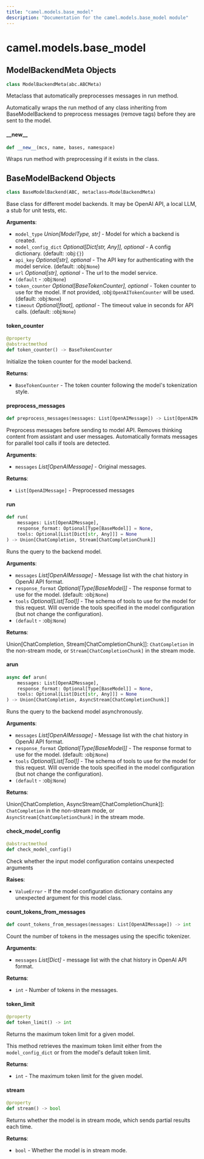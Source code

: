 ```yaml
---
title: "camel.models.base_model"
description: "Documentation for the camel.models.base_model module"
---
```


<a id="camel.models.base_model"></a>

# camel.models.base\_model

<a id="camel.models.base_model.ModelBackendMeta"></a>

## ModelBackendMeta Objects

```python
class ModelBackendMeta(abc.ABCMeta)
```

Metaclass that automatically preprocesses messages in run method.

Automatically wraps the run method of any class inheriting from
BaseModelBackend to preprocess messages (remove <think> tags) before they
are sent to the model.

<a id="camel.models.base_model.ModelBackendMeta.__new__"></a>

#### \_\_new\_\_

```python
def __new__(mcs, name, bases, namespace)
```

Wraps run method with preprocessing if it exists in the class.

<a id="camel.models.base_model.BaseModelBackend"></a>

## BaseModelBackend Objects

```python
class BaseModelBackend(ABC, metaclass=ModelBackendMeta)
```

Base class for different model backends.
It may be OpenAI API, a local LLM, a stub for unit tests, etc.

**Arguments**:

- `model_type` _Union[ModelType, str]_ - Model for which a backend is
  created.
- `model_config_dict` _Optional[Dict[str, Any]], optional_ - A config
  dictionary. (default: :obj:`{}`)
- `api_key` _Optional[str], optional_ - The API key for authenticating
  with the model service. (default: :obj:`None`)
- `url` _Optional[str], optional_ - The url to the model service.
- `(default` - :obj:`None`)
- `token_counter` _Optional[BaseTokenCounter], optional_ - Token
  counter to use for the model. If not provided,
  :obj:`OpenAITokenCounter` will be used. (default: :obj:`None`)
- `timeout` _Optional[float], optional_ - The timeout value in seconds for
  API calls. (default: :obj:`None`)

<a id="camel.models.base_model.BaseModelBackend.token_counter"></a>

#### token\_counter

```python
@property
@abstractmethod
def token_counter() -> BaseTokenCounter
```

Initialize the token counter for the model backend.

**Returns**:

- `BaseTokenCounter` - The token counter following the model's
  tokenization style.

<a id="camel.models.base_model.BaseModelBackend.preprocess_messages"></a>

#### preprocess\_messages

```python
def preprocess_messages(messages: List[OpenAIMessage]) -> List[OpenAIMessage]
```

Preprocess messages before sending to model API.
Removes thinking content from assistant and user messages.
Automatically formats messages for parallel tool calls if tools are
detected.

**Arguments**:

- `messages` _List[OpenAIMessage]_ - Original messages.
  

**Returns**:

- `List[OpenAIMessage]` - Preprocessed messages

<a id="camel.models.base_model.BaseModelBackend.run"></a>

#### run

```python
def run(
    messages: List[OpenAIMessage],
    response_format: Optional[Type[BaseModel]] = None,
    tools: Optional[List[Dict[str, Any]]] = None
) -> Union[ChatCompletion, Stream[ChatCompletionChunk]]
```

Runs the query to the backend model.

**Arguments**:

- `messages` _List[OpenAIMessage]_ - Message list with the chat history
  in OpenAI API format.
- `response_format` _Optional[Type[BaseModel]]_ - The response format
  to use for the model. (default: :obj:`None`)
- `tools` _Optional[List[Tool]]_ - The schema of tools to use for the
  model for this request. Will override the tools specified in
  the model configuration (but not change the configuration).
- `(default` - :obj:`None`)
  

**Returns**:

  Union[ChatCompletion, Stream[ChatCompletionChunk]]:
  `ChatCompletion` in the non-stream mode, or
  `Stream[ChatCompletionChunk]` in the stream mode.

<a id="camel.models.base_model.BaseModelBackend.arun"></a>

#### arun

```python
async def arun(
    messages: List[OpenAIMessage],
    response_format: Optional[Type[BaseModel]] = None,
    tools: Optional[List[Dict[str, Any]]] = None
) -> Union[ChatCompletion, AsyncStream[ChatCompletionChunk]]
```

Runs the query to the backend model asynchronously.

**Arguments**:

- `messages` _List[OpenAIMessage]_ - Message list with the chat history
  in OpenAI API format.
- `response_format` _Optional[Type[BaseModel]]_ - The response format
  to use for the model. (default: :obj:`None`)
- `tools` _Optional[List[Tool]]_ - The schema of tools to use for the
  model for this request. Will override the tools specified in
  the model configuration (but not change the configuration).
- `(default` - :obj:`None`)
  

**Returns**:

  Union[ChatCompletion, AsyncStream[ChatCompletionChunk]]:
  `ChatCompletion` in the non-stream mode, or
  `AsyncStream[ChatCompletionChunk]` in the stream mode.

<a id="camel.models.base_model.BaseModelBackend.check_model_config"></a>

#### check\_model\_config

```python
@abstractmethod
def check_model_config()
```

Check whether the input model configuration contains unexpected
arguments

**Raises**:

- `ValueError` - If the model configuration dictionary contains any
  unexpected argument for this model class.

<a id="camel.models.base_model.BaseModelBackend.count_tokens_from_messages"></a>

#### count\_tokens\_from\_messages

```python
def count_tokens_from_messages(messages: List[OpenAIMessage]) -> int
```

Count the number of tokens in the messages using the specific
tokenizer.

**Arguments**:

- `messages` _List[Dict]_ - message list with the chat history
  in OpenAI API format.
  

**Returns**:

- `int` - Number of tokens in the messages.

<a id="camel.models.base_model.BaseModelBackend.token_limit"></a>

#### token\_limit

```python
@property
def token_limit() -> int
```

Returns the maximum token limit for a given model.

This method retrieves the maximum token limit either from the
`model_config_dict` or from the model's default token limit.

**Returns**:

- `int` - The maximum token limit for the given model.

<a id="camel.models.base_model.BaseModelBackend.stream"></a>

#### stream

```python
@property
def stream() -> bool
```

Returns whether the model is in stream mode, which sends partial
results each time.

**Returns**:

- `bool` - Whether the model is in stream mode.

